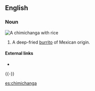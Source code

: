 ==English==

===Noun===
[[Image:Chimichanga2.jpg|right|thumb|A '''chimichanga''' with rice]]
{{en-noun}}

# {{US}} A deep-fried [[burrito]] of Mexican origin.

====External links====
* {{pedialite}}

{{-}}

[[es:chimichanga]]